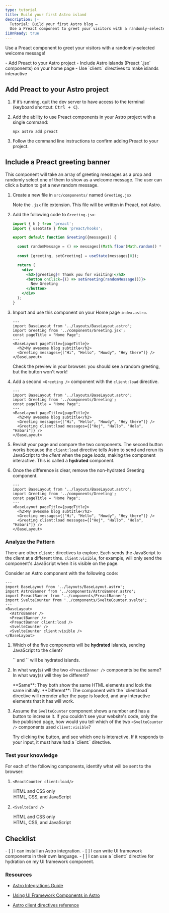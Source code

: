 ```yaml
---
type: tutorial
title: Build your first Astro island
description: |-
  Tutorial: Build your first Astro blog —
  Use a Preact component to greet your visitors with a randomly-selected message
i18nReady: true
---
```



 Use a Preact component to greet your visitors with a randomly-selected welcome message!

<PreCheck>
  - Add Preact to your Astro project
  - Include Astro islands (Preact `.jsx` components) on your home page
  - Use `client:` directives to make islands interactive
</PreCheck>

## Add Preact to your Astro project

1. If it’s running, quit the dev server to have access to the terminal (keyboard shortcut: <kbd>Ctrl + C</kbd>).

2. Add the ability to use Preact components in your Astro project with a single command:

    ```shell
    npx astro add preact
    ```

2. Follow the command line instructions to confirm adding Preact to your project.
 

## Include a Preact greeting banner

This component will take an array of greeting messages as a prop and randomly select one of them to show as a welcome message. The user can click a button to get a new random message.

1. Create a new file in `src/components/` named `Greeting.jsx`

    Note the `.jsx` file extension. This file will be written in Preact, not Astro.

2. Add the following code to `Greeting.jsx`:

    ```jsx title="src/components/Greeting.jsx"
    import { h } from 'preact';
    import { useState } from 'preact/hooks';

    export default function Greeting({messages}) {

      const randomMessage = () => messages[(Math.floor(Math.random() * messages.length))];
      
      const [greeting, setGreeting] = useState(messages[0]);

      return (
        <div> 
          <h3>{greeting}! Thank you for visiting!</h3>
          <button onClick={() => setGreeting(randomMessage())}>
            New Greeting
          </button>
        </div>
      );
    }
    ```

3. Import and use this component on your Home page `index.astro`.

    ```astro title="src/pages/index.astro" ins={3,8}
    ---
    import BaseLayout from '../layouts/BaseLayout.astro';
    import Greeting from '../components/Greeting.jsx';
    const pageTitle = "Home Page";
    ---
    <BaseLayout pageTitle={pageTitle}>
      <h2>My awesome blog subtitle</h2>
      <Greeting messages={["Hi", "Hello", "Howdy", "Hey there"]} />
    </BaseLayout>
    ```

    Check the preview in your browser: you should see a random greeting, but the button won't work!


4. Add a second `<Greeting />` component with the `client:load` directive.

    ```astro title="src/pages/index.astro" ins={9} "client:load"
    ---
    import BaseLayout from '../layouts/BaseLayout.astro';
    import Greeting from '../components/Greeting';
    const pageTitle = "Home Page";
    ---
    <BaseLayout pageTitle={pageTitle}>
      <h2>My awesome blog subtitle</h2>
      <Greeting messages={["Hi", "Hello", "Howdy", "Hey there"]} />
      <Greeting client:load messages={["Hej", "Hallo", "Hola", "Habari"]} />
    </BaseLayout>
    ```

  5. Revisit your page and compare the two components. The second button works because the `client:load` directive tells Astro to send and rerun its JavaScript to the _client_ when the page _loads_, making the component interactive. This is called a **hydrated** component.
  
  6. Once the difference is clear, remove the non-hydrated Greeting component.


      ```astro title="src/pages/index.astro" del={8} "client:load"
      ---
      import BaseLayout from '../layouts/BaseLayout.astro';
      import Greeting from '../components/Greeting';
      const pageTitle = "Home Page";
      ---
      <BaseLayout pageTitle={pageTitle}>
        <h2>My awesome blog subtitle</h2>
        <Greeting messages={["Hi", "Hello", "Howdy", "Hey there"]} />
        <Greeting client:load messages={["Hej", "Hallo", "Hola", "Habari"]} />
      </BaseLayout>
      ```

<Box icon="question-mark">

### Analyze the Pattern

There are other `client:` directives to explore. Each sends the JavaScript to the client at a different time. `client:visible`, for example, will only send the component's JavaScript when it is visible on the page.

Consider an Astro component with the following code:

```astro
---
import BaseLayout from '../layouts/BaseLayout.astro';
import AstroBanner from '../components/AstroBanner.astro';
import PreactBanner from '../components/PreactBanner';
import SvelteCounter from '../components/SvelteCounter.svelte';
---
<BaseLayout>
  <AstroBanner />
  <PreactBanner />
  <PreactBanner client:load />
  <SvelteCounter />
  <SvelteCounter client:visible />
</BaseLayout>
```

1. Which of the five components will be **hydrated** islands, sending JavaScript to the client?

    <p>
      <Spoiler>`<PreactBanner client:load />` and `<SvelteCounter client:visible />` will be hydrated islands.</Spoiler>
    </p>

2. In what way(s) will the two `<PreactBanner />` components be the same? In what way(s) will they be different? 

    <p>
      <Spoiler>**Same**: They both show the same HTML elements and look the same initially. **Different**: The component with the `client:load` directive will rerender after the page is loaded, and any interactive elements that it has will work.</Spoiler>
    </p>

3. Assume the `SvelteCounter` component shows a number and has a button to increase it. If you couldn't see your website's code, only the live published page, how would you tell which of the two `<SvelteCounter />` components used `client:visible`? 

    <p>
      <Spoiler>Try clicking the button, and see which one is interactive. If it responds to your input, it must have had a `client:` directive.</Spoiler>
    </p>
</Box>



<Box icon="question-mark">

### Test your knowledge

For each of the following components, identify what will be sent to the browser:

1. `<ReactCounter client:load/>`

    <MultipleChoice>
      <Option>
        HTML and CSS only
      </Option>
      <Option isCorrect>
        HTML, CSS, and JavaScript
      </Option>
    </MultipleChoice>

2. `<SvelteCard />`

    <MultipleChoice>
      <Option  isCorrect>
        HTML and CSS only
      </Option>
      <Option>
        HTML, CSS, and JavaScript
      </Option>
    </MultipleChoice>
</Box>

<Box icon="check-list">

## Checklist

<Checklist>
- [ ] I can install an Astro integration.
- [ ] I can write UI framework components in their own language.
- [ ] I can use a `client:` directive for hydration on my UI framework component.
</Checklist>
</Box>

### Resources

- [Astro Integrations Guide](/en/guides/integrations-guide/)

- [Using UI Framework Components in Astro](/en/core-concepts/framework-components/#using-framework-components)

- [Astro client directives reference](/en/reference/directives-reference/#client-directives)
